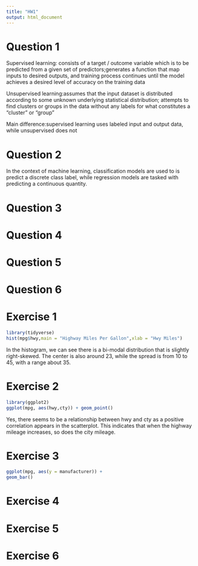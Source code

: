 ```yaml
---
title: "HW1"
output: html_document
---
```


# Question 1

Supervised learning: consists of a target / outcome variable which is to be predicted from a given set of predictors;generates a function that map inputs to desired outputs, and training process continues until the model achieves a desired level of accuracy on the training data

Unsupervised learning:assumes that the input dataset is distributed according to some unknown underlying statistical distribution; attempts to find clusters or groups in the data without any labels for what constitutes a "cluster" or "group"

Main difference:supervised learning uses labeled input and output data, while unsupervised does not

# Question 2

In the context of machine learning, classification models are used to is predict a discrete class label, while regression models are tasked with predicting a continuous quantity.

# Question 3

# Question 4

# Question 5

# Question 6

# Exercise 1

```r
library(tidyverse)
hist(mpg$hwy,main = "Highway Miles Per Gallon",xlab = "Hwy Miles")
```
In the histogram, we can see there is a bi-modal distribution that is slightly right-skewed. The center is also around 23, while the spread is from 10 to 45, with a range about 35. 

# Exercise 2
```r
library(ggplot2)
ggplot(mpg, aes(hwy,cty)) + geom_point()
```
Yes, there seems to be a relationship between hwy and cty as a positive correlation appears in the scatterplot. This indicates that when the highway mileage increases, so does the city mileage.

# Exercise 3
```r
ggplot(mpg, aes(y = manufacturer)) +
geom_bar()

```


# Exercise 4

# Exercise 5

# Exercise 6
